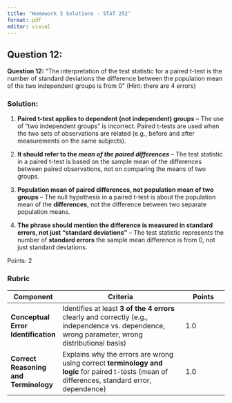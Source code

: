 ```yaml
---
title: "Homework 3 Solutions - STAT 252"
format: pdf
editor: visual
---
```


## Question 12:

**Question 12:** "The interpretation of the test statistic for a paired t-test is the number of standard deviations the difference between the population mean of the two independent groups is from 0" (Hint: there are 4 errors)

### Solution:

1.  **Paired t-test applies to dependent (not independent) groups** – The use of "two independent groups" is incorrect. Paired t-tests are used when the two sets of observations are related (e.g., before and after measurements on the same subjects).

2.  **It should refer to the *mean of the paired differences*** – The test statistic in a paired t-test is based on the sample mean of the differences between paired observations, not on comparing the means of two groups.

3.  **Population mean of paired differences, not population mean of two groups** – The null hypothesis in a paired t-test is about the population mean of the **differences**, not the difference between two separate population means.

4.  **The phrase should mention the difference is measured in standard errors, not just "standard deviations"** – The test statistic represents the number of **standard errors** the sample mean difference is from 0, not just standard deviations.

Points: 2

### Rubric

| **Component**                         | **Criteria**                                                                                                                                     | **Points** |
|---------------|------------------------------------------|---------------|
| **Conceptual Error Identification**   | Identifies at least **3 of the 4 errors** clearly and correctly (e.g., independence vs. dependence, wrong parameter, wrong distributional basis) | 1.0        |
| **Correct Reasoning and Terminology** | Explains why the errors are wrong using correct **terminology and logic** for paired t-tests (mean of differences, standard error, dependence)   | 1.0        |
